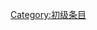{{catmore1|[[Wikipedia:篮球专题|Wikipedia:篮球专题]]}}
{{Articles by Quality|topic=篮球|class=start}}
{{CategoryTOC}}
{{emptycat}}

[[Category:初级条目|Category:初级条目]]